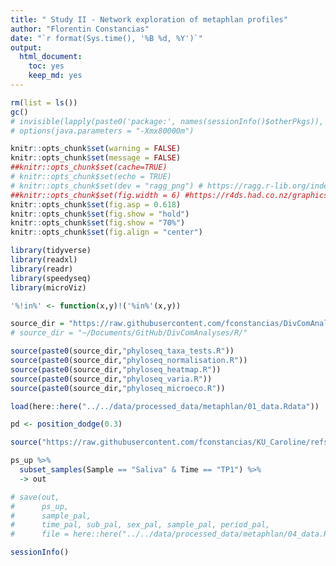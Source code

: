 ```yaml
---
title: " Study II - Network exploration of metaphlan profiles"
author: "Florentin Constancias"
date: "`r format(Sys.time(), '%B %d, %Y')`"
output: 
  html_document: 
    toc: yes
    keep_md: yes
---
```


```r
rm(list = ls())
gc()
# invisible(lapply(paste0('package:', names(sessionInfo()$otherPkgs)), detach, character.only=TRUE, unload=TRUE))
# options(java.parameters = "-Xmx80000m")
```


```r
knitr::opts_chunk$set(warning = FALSE)
knitr::opts_chunk$set(message = FALSE)
##knitr::opts_chunk$set(cache=TRUE)
# knitr::opts_chunk$set(echo = TRUE)
# knitr::opts_chunk$set(dev = "ragg_png") # https://ragg.r-lib.org/index.html
##knitr::opts_chunk$set(fig.width = 6) #https://r4ds.had.co.nz/graphics-for-communication.html#figure-sizing
knitr::opts_chunk$set(fig.asp = 0.618)
knitr::opts_chunk$set(fig.show = "hold")
knitr::opts_chunk$set(fig.show = "70%")
knitr::opts_chunk$set(fig.align = "center")
```

```r
library(tidyverse)
library(readxl)
library(readr)
library(speedyseq)
library(microViz)
```

```r
'%!in%' <- function(x,y)!('%in%'(x,y))

source_dir = "https://raw.githubusercontent.com/fconstancias/DivComAnalyses/master/R/"
# source_dir = "~/Documents/GitHub/DivComAnalyses/R/"

source(paste0(source_dir,"phyloseq_taxa_tests.R"))
source(paste0(source_dir,"phyloseq_normalisation.R"))
source(paste0(source_dir,"phyloseq_heatmap.R"))
source(paste0(source_dir,"phyloseq_varia.R"))
source(paste0(source_dir,"phyloseq_microeco.R"))
```

```r
load(here::here("../../data/processed_data/metaphlan/01_data.Rdata"))
```

```r
pd <- position_dodge(0.3)
```


```r
source("https://raw.githubusercontent.com/fconstancias/KU_Caroline/refs/heads/main/code/functions/phyloseq_functions.R")
```


```r
ps_up %>% 
  subset_samples(Sample == "Saliva" & Time == "TP1") %>% 
  -> out
```

```r
# save(out, 
#      ps_up,
#      sample_pal,
#      time_pal, sub_pal, sex_pal, sample_pal, period_pal,
#      file = here::here("../../data/processed_data/metaphlan/04_data.Rdata"))
```


```r
sessionInfo()
```
